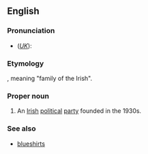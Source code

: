 {{wikipedia}}
==English==

===Pronunciation===
* (''[[Received Pronunciation|UK]]''): {{IPA|/ˌfɪnə ˈgeɪl/}}

===Etymology===
{{Ir.}}, meaning "family of the Irish".

===Proper noun===
{{en-proper noun}}

#An [[Irish]] [[political]] [[party]] founded in the 1930s.

===See also===
*[[blueshirt]]s